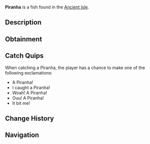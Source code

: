 {{FishInfobox
|image          = Piranha.png
|rarity         = Common
|sea            = First Sea
|location       = [[Ancient Isle]]
|sublocation    = 
|sources        = Fishing Rod
|radar_location = 
|xp             = 95
|weather        = 
|time           = 
|season         = Spring, Winter
|bait           = Squid
|base_weight    = 5
|base_value     = 85
|weight_range   = 3
|base_chance    = 100
|base_resil     = 70
}}
'''Piranha''' is a {{Rarity|Common}} fish found in the [[Ancient Isle]].

== Description ==
{{Description|Piranhas are aggressive fish with incredibly sharp teeth, which they use to hunt their prey. Ranking high on the local food chain, they are still no match for the larger and fiercer apex predators of the Ancient Isle.|Bestiary Entry}}

== Obtainment ==
{{Description|Can be found in the waters of the Ancient Isle.|Bestiary Hint}}
{{Fish Availability|
Ancient Isle/Freshwater Pond
Ancient Isle/Surrounding Ocean
Ancient Isle/Waterfall
|top_rods      = 
Training Rod\740692.38\725260.7;
Plastic Rod\610913.04\382815.46;
Leviathan's Fang Rod\552978.65\194320.88;
Rapid Rod\538500.73\562853.86;
Trident Rod\519757.74\316731.41;
Buddy Bond Rod\453821.12\331062.85;
Fast Rod\471403.91\538512.15;
Firefly Rod\493379.35\509724.01;
Frog Rod\395899.87\448638.09;
Long Rod\376660.57\382843.01;
Adventurer's Rod\457034.35\365204.42;
Free Spirit Rod\508998.96\310175.2;
No-Life Rod\489737.68\419189.5;
Seraphic Rod\473719.8\358824.34;
Ethereal Prism Rod\467470.82\44464.02;
Rod Of The Forgotten Fang\447433.68\327686.62;
Challenger's Rod\443035.6\393874.91;
Rod Of The Exalted One\424503.45\213994.36;
Rod Of The Depths\417595.42\341180.07;
Zeus Rod\410666.44\365312.71;
Verdant Shear Rod\408096.82\347471.61;
Blazebringer Rod\391145.81\358737.49;
Depthseeker Rod\378490.11\309128.28;
Volcanic Rod\362624.9\309233.25;
Avalanche Rod\359754.5\283778.24;
Steady Rod\190404.9\154860.22
|recommended   = Training Rod
}}

== Catch Quips ==
When catching a Piranha, the player has a chance to make one of the following exclamations:
* A Piranha!
* I caught a Piranha!
* Woah! A Piranha!
* Ouu! A Piranha!
* It bit me!

== Change History ==
{{Change History|{{subst:Current Version}}}}

== Navigation ==
{{Fish Navbox|Ancient Isle}}